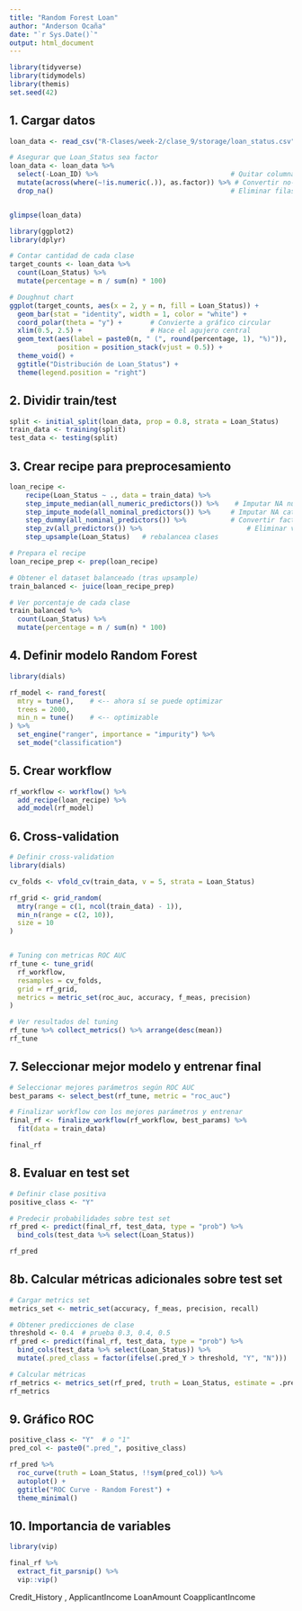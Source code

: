 ```yaml
---
title: "Random Forest Loan"
author: "Anderson Ocaña"
date: "`r Sys.Date()`"
output: html_document
---
```



```R
library(tidyverse)
library(tidymodels)
library(themis)
set.seed(42)
```

## 1. Cargar datos

```R
loan_data <- read_csv("R-Clases/week-2/clase_9/storage/loan_status.csv")

# Asegurar que Loan_Status sea factor
loan_data <- loan_data %>%
  select(-Loan_ID) %>%                                 # Quitar columna Loan_ID
  mutate(across(where(~!is.numeric(.)), as.factor)) %>% # Convertir no-numéricas a factor
  drop_na()                                            # Eliminar filas con NA


glimpse(loan_data)
```

```R
library(ggplot2)
library(dplyr)

# Contar cantidad de cada clase
target_counts <- loan_data %>%
  count(Loan_Status) %>%
  mutate(percentage = n / sum(n) * 100)

# Doughnut chart
ggplot(target_counts, aes(x = 2, y = n, fill = Loan_Status)) +
  geom_bar(stat = "identity", width = 1, color = "white") +
  coord_polar(theta = "y") +       # Convierte a gráfico circular
  xlim(0.5, 2.5) +                 # Hace el agujero central
  geom_text(aes(label = paste0(n, " (", round(percentage, 1), "%)")),
            position = position_stack(vjust = 0.5)) +
  theme_void() +
  ggtitle("Distribución de Loan_Status") +
  theme(legend.position = "right")

```


## 2. Dividir train/test

```R
split <- initial_split(loan_data, prop = 0.8, strata = Loan_Status)
train_data <- training(split)
test_data <- testing(split)
```

## 3. Crear recipe para preprocesamiento

```R
loan_recipe <-
    recipe(Loan_Status ~ ., data = train_data) %>%
    step_impute_median(all_numeric_predictors()) %>%    # Imputar NA numéricas
    step_impute_mode(all_nominal_predictors()) %>%     # Imputar NA categóricas
    step_dummy(all_nominal_predictors()) %>%           # Convertir factores a dummies
    step_zv(all_predictors()) %>%                          # Eliminar variables con varianza cero
    step_upsample(Loan_Status)   # rebalancea clases
```

```R

# Prepara el recipe
loan_recipe_prep <- prep(loan_recipe)

# Obtener el dataset balanceado (tras upsample)
train_balanced <- juice(loan_recipe_prep)

# Ver porcentaje de cada clase
train_balanced %>%
  count(Loan_Status) %>%
  mutate(percentage = n / sum(n) * 100)
```

## 4. Definir modelo Random Forest

```R
library(dials)

rf_model <- rand_forest(
  mtry = tune(),    # <-- ahora sí se puede optimizar
  trees = 2000,
  min_n = tune()    # <-- optimizable
) %>%
  set_engine("ranger", importance = "impurity") %>%
  set_mode("classification")

```

## 5. Crear workflow

```R
rf_workflow <- workflow() %>%
  add_recipe(loan_recipe) %>%
  add_model(rf_model)
```

## 6. Cross-validation

```R
# Definir cross-validation
library(dials)

cv_folds <- vfold_cv(train_data, v = 5, strata = Loan_Status)

rf_grid <- grid_random(
  mtry(range = c(1, ncol(train_data) - 1)),
  min_n(range = c(2, 10)),
  size = 10
)


# Tuning con metricas ROC AUC
rf_tune <- tune_grid(
  rf_workflow,
  resamples = cv_folds,
  grid = rf_grid,
  metrics = metric_set(roc_auc, accuracy, f_meas, precision)
)

# Ver resultados del tuning
rf_tune %>% collect_metrics() %>% arrange(desc(mean))
rf_tune

```

## 7. Seleccionar mejor modelo y entrenar final

```R
# Seleccionar mejores parámetros según ROC AUC
best_params <- select_best(rf_tune, metric = "roc_auc")

# Finalizar workflow con los mejores parámetros y entrenar
final_rf <- finalize_workflow(rf_workflow, best_params) %>%
  fit(data = train_data)

final_rf

```

## 8. Evaluar en test set

```R
# Definir clase positiva
positive_class <- "Y"

# Predecir probabilidades sobre test set
rf_pred <- predict(final_rf, test_data, type = "prob") %>%
  bind_cols(test_data %>% select(Loan_Status))

rf_pred
```

## 8b. Calcular métricas adicionales sobre test set

```R
# Cargar metrics set
metrics_set <- metric_set(accuracy, f_meas, precision, recall)

# Obtener predicciones de clase
threshold <- 0.4  # prueba 0.3, 0.4, 0.5
rf_pred <- predict(final_rf, test_data, type = "prob") %>%
  bind_cols(test_data %>% select(Loan_Status)) %>%
  mutate(.pred_class = factor(ifelse(.pred_Y > threshold, "Y", "N")))

# Calcular métricas
rf_metrics <- metrics_set(rf_pred, truth = Loan_Status, estimate = .pred_class)
rf_metrics

```


## 9. Gráfico ROC

```R
positive_class <- "Y"  # o "1"
pred_col <- paste0(".pred_", positive_class)

rf_pred %>%
  roc_curve(truth = Loan_Status, !!sym(pred_col)) %>%
  autoplot() +
  ggtitle("ROC Curve - Random Forest") +
  theme_minimal()
```

## 10. Importancia de variables

```R
library(vip)

final_rf %>%
  extract_fit_parsnip() %>%
  vip::vip()
```

Credit_History ,
ApplicantIncome
LoanAmount
CoapplicantIncome